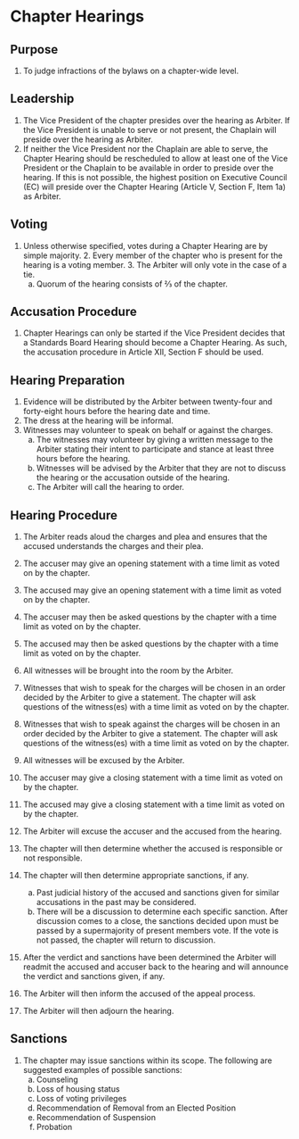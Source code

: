 # Chapter Hearings

## Purpose

1. To judge infractions of the bylaws on a chapter-wide level.

## Leadership

1. The Vice President of the chapter presides over the hearing as Arbiter. If the Vice President is unable to serve or not present, the Chaplain will preside over the hearing as Arbiter.
1. If neither the Vice President nor the Chaplain are able to serve, the Chapter Hearing should be rescheduled to allow at least one of the Vice President or the Chaplain to be available in order to preside over the hearing. If this is not possible, the highest position on Executive Council (EC) will preside over the Chapter Hearing (Article V, Section F, Item 1a) as Arbiter.

## Voting

1. Unless otherwise specified, votes during a Chapter Hearing are by simple majority. 2. Every member of the chapter who is present for the hearing is a voting member. 3. The Arbiter will only vote in the case of a tie.
   a. Quorum of the hearing consists of ⅔ of the chapter.

## Accusation Procedure

1. Chapter Hearings can only be started if the Vice President decides that a Standards Board Hearing should become a Chapter Hearing. As such, the accusation procedure in Article XII, Section F should be used.

## Hearing Preparation

1. Evidence will be distributed by the Arbiter between twenty-four and forty-eight hours before the hearing date and time.
1. The dress at the hearing will be informal.
1. Witnesses may volunteer to speak on behalf or against the charges.
   a. The witnesses may volunteer by giving a written message to the Arbiter stating their intent to participate and stance at least three hours before the hearing.\
   a. Witnesses will be advised by the Arbiter that they are not to discuss the hearing or the accusation outside of the hearing.
   a. The Arbiter will call the hearing to order.

## Hearing Procedure

1. The Arbiter reads aloud the charges and plea and ensures that the accused understands the charges and their plea.

1. The accuser may give an opening statement with a time limit as voted on by the chapter.

1. The accused may give an opening statement with a time limit as voted on by the chapter.

1. The accuser may then be asked questions by the chapter with a time limit as voted on by the chapter.

1. The accused may then be asked questions by the chapter with a time limit as voted on by the chapter.

1. All witnesses will be brought into the room by the Arbiter.

1. Witnesses that wish to speak for the charges will be chosen in an order decided by the Arbiter to give a statement. The chapter will ask questions of the witness(es) with a time limit as voted on by the chapter.

1. Witnesses that wish to speak against the charges will be chosen in an order decided by the Arbiter to give a statement. The chapter will ask questions of the witness(es) with a time limit as voted on by the chapter.

1. All witnesses will be excused by the Arbiter.

1. The accuser may give a closing statement with a time limit as voted on by the chapter.

1. The accused may give a closing statement with a time limit as voted on by the chapter.

1. The Arbiter will excuse the accuser and the accused from the hearing.

1. The chapter will then determine whether the accused is responsible or not responsible.

1. The chapter will then determine appropriate sanctions, if any.
   a. Past judicial history of the accused and sanctions given for similar accusations in the past may be considered.
   a. There will be a discussion to determine each specific sanction. After discussion comes to a close, the sanctions decided upon must be passed by a supermajority of present members vote. If the vote is not passed, the chapter will return to discussion.

1. After the verdict and sanctions have been determined the Arbiter will readmit the accused and accuser back to the hearing and will announce the verdict and sanctions given, if any.

1. The Arbiter will then inform the accused of the appeal process.

1. The Arbiter will then adjourn the hearing.

## Sanctions

1. The chapter may issue sanctions within its scope. The following are suggested examples of possible sanctions:\
   a. Counseling
   a. Loss of housing status
   a. Loss of voting privileges
   a. Recommendation of Removal from an Elected Position
   a. Recommendation of Suspension
   a. Probation
